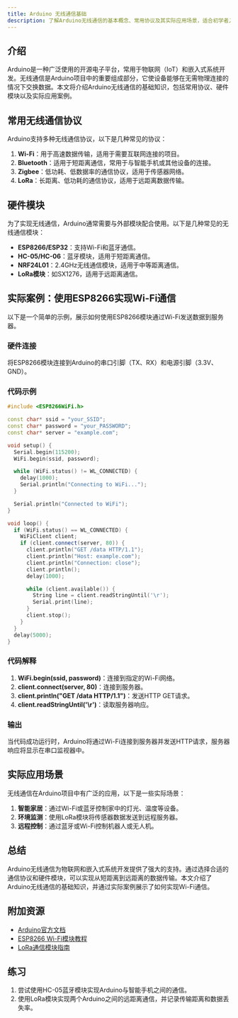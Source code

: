 ```yaml
---
title: Arduino 无线通信基础
description: 了解Arduino无线通信的基本概念、常用协议及其实际应用场景，适合初学者入门。
---
```


## 介绍

Arduino是一种广泛使用的开源电子平台，常用于物联网（IoT）和嵌入式系统开发。无线通信是Arduino项目中的重要组成部分，它使设备能够在无需物理连接的情况下交换数据。本文将介绍Arduino无线通信的基础知识，包括常用协议、硬件模块以及实际应用案例。

## 常用无线通信协议

Arduino支持多种无线通信协议，以下是几种常见的协议：

1. **Wi-Fi**：用于高速数据传输，适用于需要互联网连接的项目。
2. **Bluetooth**：适用于短距离通信，常用于与智能手机或其他设备的连接。
3. **Zigbee**：低功耗、低数据率的通信协议，适用于传感器网络。
4. **LoRa**：长距离、低功耗的通信协议，适用于远距离数据传输。

## 硬件模块

为了实现无线通信，Arduino通常需要与外部模块配合使用。以下是几种常见的无线通信模块：

- **ESP8266/ESP32**：支持Wi-Fi和蓝牙通信。
- **HC-05/HC-06**：蓝牙模块，适用于短距离通信。
- **NRF24L01**：2.4GHz无线通信模块，适用于中等距离通信。
- **LoRa模块**：如SX1276，适用于远距离通信。

## 实际案例：使用ESP8266实现Wi-Fi通信

以下是一个简单的示例，展示如何使用ESP8266模块通过Wi-Fi发送数据到服务器。

### 硬件连接

将ESP8266模块连接到Arduino的串口引脚（TX、RX）和电源引脚（3.3V、GND）。

### 代码示例

```cpp
#include <ESP8266WiFi.h>

const char* ssid = "your_SSID";
const char* password = "your_PASSWORD";
const char* server = "example.com";

void setup() {
  Serial.begin(115200);
  WiFi.begin(ssid, password);

  while (WiFi.status() != WL_CONNECTED) {
    delay(1000);
    Serial.println("Connecting to WiFi...");
  }

  Serial.println("Connected to WiFi");
}

void loop() {
  if (WiFi.status() == WL_CONNECTED) {
    WiFiClient client;
    if (client.connect(server, 80)) {
      client.println("GET /data HTTP/1.1");
      client.println("Host: example.com");
      client.println("Connection: close");
      client.println();
      delay(1000);

      while (client.available()) {
        String line = client.readStringUntil('\r');
        Serial.print(line);
      }
      client.stop();
    }
  }
  delay(5000);
}
```

### 代码解释

1. **WiFi.begin(ssid, password)**：连接到指定的Wi-Fi网络。
2. **client.connect(server, 80)**：连接到服务器。
3. **client.println("GET /data HTTP/1.1")**：发送HTTP GET请求。
4. **client.readStringUntil('\r')**：读取服务器响应。

### 输出

当代码成功运行时，Arduino将通过Wi-Fi连接到服务器并发送HTTP请求，服务器响应将显示在串口监视器中。

## 实际应用场景

无线通信在Arduino项目中有广泛的应用，以下是一些实际场景：

1. **智能家居**：通过Wi-Fi或蓝牙控制家中的灯光、温度等设备。
2. **环境监测**：使用LoRa模块将传感器数据发送到远程服务器。
3. **远程控制**：通过蓝牙或Wi-Fi控制机器人或无人机。

## 总结

Arduino无线通信为物联网和嵌入式系统开发提供了强大的支持。通过选择合适的通信协议和硬件模块，可以实现从短距离到远距离的数据传输。本文介绍了Arduino无线通信的基础知识，并通过实际案例展示了如何实现Wi-Fi通信。

## 附加资源

- [Arduino官方文档](https://www.arduino.cc/en/Guide/HomePage)
- [ESP8266 Wi-Fi模块教程](https://randomnerdtutorials.com/esp8266-wi-fi-module/)
- [LoRa通信模块指南](https://www.thethingsnetwork.org/docs/lorawan/)

## 练习

1. 尝试使用HC-05蓝牙模块实现Arduino与智能手机之间的通信。
2. 使用LoRa模块实现两个Arduino之间的远距离通信，并记录传输距离和数据丢失率。
